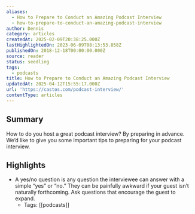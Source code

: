 ```yaml
---
aliases:
  - How to Prepare to Conduct an Amazing Podcast Interview
  - how-to-prepare-to-conduct-an-amazing-podcast-interview
author: Dennis
category: articles
createdAt: 2025-02-09T20:38:25.000Z
lastHighlightedOn: 2023-06-09T08:13:53.858Z
publishedOn: 2018-12-18T00:00:00.000Z
source: reader
status: seedling
tags:
  - podcasts
title: How to Prepare to Conduct an Amazing Podcast Interview
updatedAt: 2025-04-12T15:55:17.000Z
url: 'https://castos.com/podcast-interview/'
contentType: articles
---
```

## Summary

How to do you host a great podcast interview? By preparing in advance. We’d like to give you some important tips to preparing for your podcast interview.

## Highlights

- A yes/no question is any question the interviewee can answer with a simple “yes” or “no.” They can be painfully awkward if your guest isn’t naturally forthcoming. Ask questions that encourage the guest to expand.
    - Tags: [[podcasts]]
